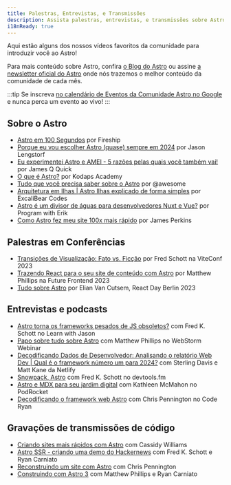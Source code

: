 ```yaml
---
title: Palestras, Entrevistas, e Transmissões
description: Assista palestras, entrevistas, e transmissões sobre Astro!
i18nReady: true
---
```



Aqui estão alguns dos nossos vídeos favoritos da comunidade para introduzir você ao Astro!

Para mais conteúdo sobre Astro, confira [o Blog do Astro](https://astro.build/blog/) ou assine [a newsletter oficial do Astro](https://astro.build/newsletter/signup) onde nós trazemos o melhor conteúdo da comunidade de cada mês.

:::tip
Se inscreva [no calendário de Eventos da Comunidade Astro no Google](https://calendar.google.com/calendar/embed?src=c_g6re3u5gkl0mug3ktn1dibqhfk%40group.calendar.google.com) e nunca perca um evento ao vivo!
:::

## Sobre o Astro

- [Astro em 100 Segundos](https://www.youtube.com/watch?v=dsTXcSeAZq8) por Fireship
- [Porque eu vou escolher Astro (quase) sempre em 2024](https://www.youtube.com/watch?v=kssIEqSJeMI) por Jason Lengstorf
- [Eu experimentei Astro e AMEI - 5 razões pelas quais você também vai!](https://www.youtube.com/watch?v=wND4lSml31A) por James Q Quick
- [O que é Astro?](https://www.youtube.com/watch?v=oQDErNNzdwU) por Kodaps Academy
- [Tudo que você precisa saber sobre o Astro](https://www.youtube.com/watch?v=rRxuVOutmFQ) por @awesome
- [Arquitetura em Ilhas | Astro Ilhas explicado de forma simples](https://www.youtube.com/watch?v=kwqlP6Pe0SI) por ExcaliBear Codes
- [Astro é um divisor de águas para desenvolvedores Nuxt e Vue?](https://www.youtube.com/watch?v=Sq7eKxPqfSo) por Program with Erik
- [Como Astro fez meu site 100x mais rápido](https://www.youtube.com/watch?v=cOxA3kMYtkM) por James Perkins

## Palestras em Conferências

- [Transições de Visualização: Fato vs. Ficção](https://www.youtube.com/watch?v=iT-3amHK7tA&list=PLqGQbXn_GDmkOsHI7-Wrbv1GgAA4tJZhg&index=29)  por Fred Schott na ViteConf 2023
- [Trazendo React para o seu site de conteúdo com Astro](https://www.youtube.com/watch?v=Fouws8iKPKQ) por Matthew Phillips na Future Frontend 2023
- [Tudo sobre Astro](https://www.youtube.com/watch?v=WKXHFIulZ9g) por Elian Van Cutsem, React Day Berlin 2023

## Entrevistas e podcasts

- [Astro torna os frameworks pesados de JS obsoletos?](https://www.youtube.com/watch?v=4Ohi9G-RCcE) com Fred K. Schott no Learn with Jason
- [Papo sobre tudo sobre Astro](https://www.youtube.com/watch?v=3eyedOP83fw) com Matthew Phillips no WebStorm Webinar
- [Decodificando Dados de Desenvolvedor: Analisando o relatório Web Dev | Qual é o framework número um para 2024?](https://youtu.be/2vqIHyz6iKs?si=vLcyzm07teC6v7u5&t=1679) com Sterling Davis e Matt Kane da Netlify
- [Snowpack, Astro](https://www.devtools.fm/episode/14) com Fred K. Schott no devtools.fm
- [Astro e MDX para seu jardim digital](https://podrocket.logrocket.com/astro-mdx-kathleen-mcmahon) com Kathleen McMahon no PodRocket
- [Decodificando o framework web Astro](https://www.youtube.com/watch?v=4PKT8x78yOQ) com Chris Pennington no Code Ryan

## Gravações de transmissões de código

- [Criando sites mais rápidos com Astro](https://www.youtube.com/watch?v=0eka27P4Pr4) com Cassidy Williams
- [Astro SSR - criando uma demo do Hackernews](https://www.youtube.com/watch?v=2ZEMb_H-LYE) com Fred K. Schott e Ryan Carniato
- [Reconstruindo um site com Astro](https://www.youtube.com/watch?v=VDGEpachpwc) com Chris Pennington
- [Construindo com Astro 3](https://www.youtube.com/watch?v=2zhYwg_nBqQ) com Matthew Phillips e Ryan Carniato
